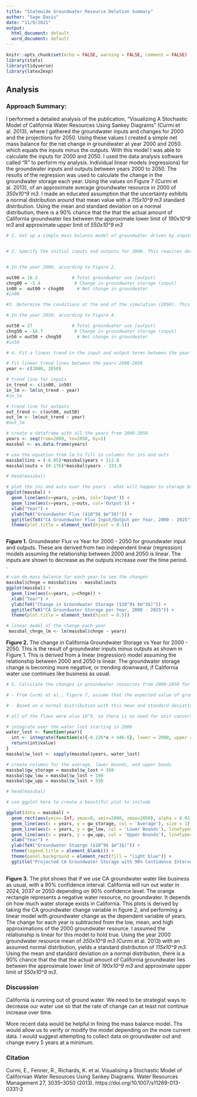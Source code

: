---
title: "Statewide Groundwater Resource Deletion Summary"
author: "Sage Davis"
date: "11/9/2021"
output:
  html_document: default
  word_document: default
---

```{r setup, include=FALSE}
knitr::opts_chunk$set(echo = FALSE, warning = FALSE, comment = FALSE)
library(stats)
library(tidyverse)
library(latex2exp)
```

## Analysis 

### Approach Summary:
I performed a detailed analysis of the publication, "Visualizing A Stochastic Model of California Water Resources Using Sankey Diagrams" (Curmi et al. 2013), where I gathered the groundwater inputs and changes for 2000 and the projections for 2050.  Using these values I created a simple net mass balance for the net change in groundwater at year 2000 and 2050. which equals the inputs minus the outputs.  With this model I was able to calculate the inputs for 2000 and 2050.  I used the data analysis software called "R" to perform my analysis.  Individual linear models (regressions) for the groundwater inputs and outputs between years 2000 to 2050. The results of the regression was used to calculate the change in the groundwater storage each year. 
  Using the values on Figure 7 (Curmi et al. 2013), of an approximate average groundwater resource in 2000 of *350x10^9 m3*. I made an educated assumption that the uncertainty exhibits a normal distribution around that mean value with a *115x10^9 m3* standard distribution.  Using the mean and standard deviation on a normal distribution, there is a 90% chance that the that the actual amount of California groundwater lies between the approximate lower limit of *190x10^9 m3* and approximate upper limit of *550x10^9 m3*
  


```{r echo = FALSE, warning = FALSE, comment = FALSE}
# 1. Set up a simple mass balance model of groundwater driven by inputs and outputs.


# 2. Specify the initial inputs and outputs for 2000. This requires determining the inputs and losses of groundwater in Figure 2.


# In the year 2000, according to Figure 2.

out00 = 18.2             # Total groundwater use (output)  
chng00 = -5.4             # Change in groundwater storage (input)
in00 =  out00 + chng00     # Net change in groundwater
#in00

```



```{r echo = FALSE, warning = FALSE, comment = FALSE}
#3. Determine the conditions at the end of the simulation (2050). This requires determining the inputs and outputs of groundwater in Figure 4.

# In the year 2050, according to Figure 4.

out50 = 27               # Total groundwater use (output)  
chng50 = -16.7            # Change in groundwater storage (input)
in50 = out50 + chng50      # Net change in groundwater 
#in50

```



```{r echo = FALSE, warning = FALSE, comment = FALSE}

# 4. Fit a linear trend in the input and output terms between the year 2000 and 2050 in order to determine the transient changes in recharge and withdrawals over this 50-year period.

# fit linear trend lines between the years 2000-2050
year <- c(2000, 2050)

# trend line for inputs
in_trend <- c(in00, in50)
in_lm <- lm(in_trend ~ year)
#in_lm

# trend line for outputs
out_trend <- c(out00, out50)
out_lm <- lm(out_trend ~ year)
#out_lm
```

```{r echo = FALSE, warning = FALSE, comment = FALSE}
# create a dataframe with all the years from 2000-2050
years <- seq(from=2000, to=2050, by=1)
massbal <- as.data.frame(years)

# use the equation from lm to fill in columns for ins and outs
massbal$ins = (-0.05)*massbal$years + 112.8
massbal$outs = (0.176)*massbal$years - 333.8

# head(massbal)
```


```{r echo = FALSE, warning = FALSE, comment = FALSE, fig.keep = "all", fig.align = "center"}
# plot the ins and outs over the years - what will happen to storage based on these trends?
ggplot(massbal) + 
  geom_line(aes(x=years, y=ins, col='Input')) +
  geom_line(aes(x=years, y=outs, col='Output')) +
  xlab("Year") + 
  ylab(TeX("Groundwater Flux ($10^9$ $m^3$)")) + 
  ggtitle(TeX("CA Groundwater Flux Input/Output per Year, 2000 - 2025")) +
  theme(plot.title = element_text(hjust = 0.5))



```

**Figure 1.**  Groundwater Flux vs Year for 2000 - 2050 for groundwater input and outputs.  These are derived from two independent linear (regression) models assuming the relationship between 2000 and 2050 is linear.  The inputs are shown to decrease as the outputs increase over the time period.  
.  
```{r echo = FALSE, warning = FALSE, comment = FALSE, fig.keep = "all", fig.align = "center"}
# can do mass balance for each year to see the changes 
massbal$chnge = massbal$ins - massbal$outs
ggplot(massbal) + 
  geom_line(aes(x=years, y=chnge)) +
  xlab("Year") + 
  ylab(TeX("Change in Groundwater Storage ($10^9$ $m^3$)")) +
  ggtitle(TeX("CA Groundwater Storage per Year, 2000 - 2025")) +
  theme(plot.title = element_text(hjust = 0.5))

# linear model of the change each year
 massbal_chnge_lm <- lm(massbal$chnge ~ years)
```

**Figure 2.**  The change in California Groundwater Storage vs Year for 2000 - 2050.  This is the result of groundwater inputs minus outputs as shown in Figure 1.  This is derived from a linear (regression) model assuming the relationship between 2000 and 2050 is linear.  The groundwater storage change is becoming more negative, or trending downward, if California water use continues like business as usual.

```{r echo = FALSE, warning = FALSE, comment = FALSE}

# 5. Calculate the changes in groundwater resources from 2000-2050 for at least three scenarios based on varying initial conditions of groundwater availability: The expected amount of groundwater (from section 2, above) as well as for upper and lower estimates provided in section 2.

# - From Curmi et al., Figure 7, assume that the expected value of groundwater resources in 2000 was *350x10^9 m3*. Let's further assume that uncertainty regarding this value follows a normal distribution around that mean value, with a standard deviation of 115x109 m3. 

# - Based on a normal distribution with this mean and standard deviation, there is a 90% chance that the actual amount of groundwater in CA is somewhere between the approximate lower limit of *190x10^9 m3* and an approximate upper limit of *550x10^9 m3*.

# all of the flows were also 10^9, so there is no need for unit conversions

# integrate over the water lost starting in 2000
water_lost <- function(year){
  int <- integrate(function(x){-0.226*x + 446.6}, lower = 2000, upper = year) # this function comes from the linear model of change over year
  return(int$value)
}
massbal$w_lost <- sapply(massbal$years, water_lost)

# create columns for the average, lower bounds, and upper bouds
massbal$gw_storage = massbal$w_lost + 350
massbal$gw_low = massbal$w_lost + 190
massbal$gw_upp = massbal$w_lost + 550

# head(massbal)

```



```{r echo = FALSE, warning = FALSE, comment = FALSE, fig.keep = "last", fig.align = "center"}
# use ggplot here to create a beautiful plot to include

ggplot(data = massbal) + 
  geom_rect(aes(ymin=-Inf, ymax=0, xmin=2000, xmax=2050), alpha = 0.01, fill='orange') +
  geom_line(aes(x = years, y = gw_storage, col = 'Average'), size = 1) +
  geom_line(aes(x = years, y = gw_low, col = 'Lower Bounds'), linetype='dashed', size = 1) + 
  geom_line(aes(x = years, y = gw_upp, col = 'Upper Bounds'), linetype='dashed', size = 1) +
  xlab("Year") + 
  ylab(TeX("Groundwater Stoarge ($10^9$ $m^3$)")) + 
  theme(legend.title = element_blank()) + 
  theme(panel.background = element_rect(fill = "light blue")) +
  ggtitle("Projected CA Groundwater Storage with 90% Confidence Interval")
  

```

**Figure 3.** The plot shows that if we use CA groundwater water like business as usual, with a 90% confidence interval.  California will run out water in 2024, 2037 or 2050 depending on 90% confidence level. The orange rectangle represents a negative water resource, no groundwater.  It depends on how much water storage exists in California.  This plots is derived by taking the CA groundwater change variable in figure 2, and performing a linear model with groundwater change as the dependent variable of years.  The change for each year is subtracted from the low, mean, and high approximations of the 2000 groundwater resource. I assumed the relationship is linear for this model to hold true. Using the year 2000 groundwater resource mean of *350x10^9 m3* (Curmi et al. 2013) with an assumed normal distribution, yields a standard distribution of *115x10^9 m3*.  Using the mean and standard deviation on a normal distribution, there is a 90% chance that the that the actual amount of California groundwater lies between the approximate lower limit of *190x10^9 m3* and approximate upper limit of *550x10^9 m3*.

### Discussion
California is running out of ground water.  We need to be strategist ways to decrease our water use so that the rate of change can at least not continue increase over time.

More recent data would be helpful in fining the mass balance model.  Ths would allow us to verify or modify the model depending on the more current data.  I would suggest attempting to collect data on groundwater out and change every 5 years at a minimum.

### Citation
Curmi, E., Fenner, R., Richards, K. et al. Visualising a Stochastic Model of Californian Water Resources Using Sankey Diagrams. Water Resources Management 27, 3035–3050 (2013). https://doi.org/10.1007/s11269-013-0331-2


